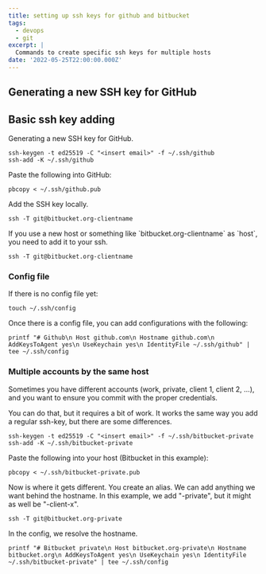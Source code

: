 ```yaml
---
title: setting up ssh keys for github and bitbucket
tags:
  - devops
  - git
excerpt: |
  Commands to create specific ssh keys for multiple hosts
date: '2022-05-25T22:00:00.000Z'
---
```


## Generating a new SSH key for GitHub

## Basic ssh key adding

Generating a new SSH key for GitHub.

```shell
ssh-keygen -t ed25519 -C "<insert email>" -f ~/.ssh/github
ssh-add -K ~/.ssh/github
```

Paste the following into GitHub:

```shell
pbcopy < ~/.ssh/github.pub
```

Add the SSH key locally.

```shell
ssh -T git@bitbucket.org-clientname
```

If you use a new host or something like \`bitbucket.org-clientname\` as
\`host\`, you need to add it to your ssh.

```shell
ssh -T git@bitbucket.org-clientname
```

### Config file

If there is no config file yet:

```shell
touch ~/.ssh/config
```

Once there is a config file, you can add configurations with the following:

```shell
printf "# Github\n Host github.com\n Hostname github.com\n AddKeysToAgent yes\n UseKeychain yes\n IdentityFile ~/.ssh/github" | tee ~/.ssh/config
```

### Multiple accounts by the same host

Sometimes you have different accounts (work, private, client 1, client 2, ...),
and you want to ensure you commit with the proper credentials.

You can do that, but it requires a bit of work. It works the same way you add a
regular ssh-key, but there are some differences.

```shell
ssh-keygen -t ed25519 -C "<insert email>" -f ~/.ssh/bitbucket-private
ssh-add -K ~/.ssh/bitbucket-private
```

Paste the following into your host (Bitbucket in this example):

```shell
pbcopy < ~/.ssh/bitbucket-private.pub
```

Now is where it gets different. You create an alias. We can add anything we want
behind the hostname. In this example, we add "-private", but it might as well be
"-client-x".

```shell
ssh -T git@bitbucket.org-private
```

In the config, we resolve the hostname.

```shell
printf "# Bitbucket private\n Host bitbucket.org-private\n Hostname bitbucket.org\n AddKeysToAgent yes\n UseKeychain yes\n IdentityFile ~/.ssh/bitbucket-private" | tee ~/.ssh/config
```
